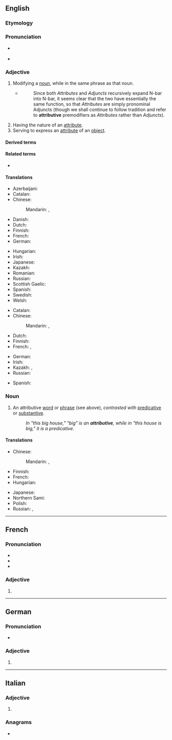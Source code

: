 ==English==

===Etymology===
{{suffix|en|attribute|ive}}

===Pronunciation===
* {{a|UK|US}} {{IPA|en|/ə.ˈtɹɪ.bju.tɪv/}}
* {{audio|en|LL-Q1860 (eng)-Vealhurl-attributive.wav|Audio (RP)}}

===Adjective===
{{en-adj}}

# {{lb|en|grammar|of a word or phrase}} Modifying a [[noun]], while in the same phrase as that noun.
#: {{ux|en|In "this ''big'' house", "big" is '''attributive''', whereas in "this house is ''big''", it is [[predicative]].}}
#: {{ux|en|In "this tiger is a man-eater," "man" is an '''attributive''' noun.}}
#* {{quote-book|en|year=1988|author=Andrew Radford|title=Transformational grammar: a first course|location=Cambridge, UK|publisher=Cambridge University Press|page=197}}
#*: Since both ''Attributes'' and ''Adjuncts'' recursively expand N-bar into N-bar, it seems clear that the two have essentially the same function, so that ''Attributes'' are simply pronominal Adjuncts (though we shall continue to follow tradition and refer to '''attributive''' premodifiers as ''Attributes'' rather than ''Adjuncts'').
#: {{ant|en|predicative}}
# Having the nature of an [[attribute]].
# Serving to express an [[attribute]] of an [[object]].

====Derived terms====
{{der4|en
|attributive adjective
|attributively
|attributive noun
|attributive verb}}

====Related terms====
* {{l|en|attribute}}

====Translations====
{{trans-top|of, or being an attributive}}
* Azerbaijani: {{t|az|təyini}}
* Catalan: {{t|ca|atributiu}}
* Chinese:
*: Mandarin: {{t|cmn|[[定語|定語的]]}}, {{t|cmn|[[定语|定语的]]|tr=dìngyǔ de}}
* Danish: {{t|da|attributiv}}
* Dutch: {{t+|nl|attributief}}
* Finnish: {{t|fi|attributiivinen}}
* French: {{t+|fr|épithète}}
* German: {{t+|de|attributiv}}
{{trans-mid}}
* Hungarian: {{t|hu|jelzői}}
* Irish: {{t|ga|aitreabúideach}}
* Japanese: {{t|ja|[[限定|限定的な]]|tr=げんていてきな, genteiteki na}}
* Kazakh: {{t|kk|анықтауыштық}}
* Romanian: {{t+|ro|atributiv|m|n}}
* Russian: {{t+|ru|определи́тельный}}
* Scottish Gaelic: {{t|gd|buaidh-aithriseach}}
* Spanish: {{t|es|atributivo}}
* Swedish: {{t+|sv|attributiv}}
* Welsh: {{t+|cy|disgrifiadol}}
{{trans-bottom}}

{{trans-top|having the nature of an attribute}}
* Catalan: {{t|ca|atributiu}}
* Chinese:
*: Mandarin: {{t|cmn|[[歸屬|歸屬的]]}}, {{t|cmn|[[归属|归属的]]|tr=guīshǔ de}}
* Dutch: {{t+|nl|attributief}}
* Finnish: {{t|fi|attributiivinen}}
* French: {{t+|fr|attributif|m}}, {{t+|fr|attributive|f}}
{{trans-mid}}
* German: {{t+|de|attributiv}}
* Irish: {{t|ga|cáilíochta}}
* Kazakh: {{t|kk|анықтауыштық}}, {{t|kk|атрибуттық}}
* Russian: {{t+|ru|атрибути́вный}}
{{trans-bottom}}

{{checktrans-top}}
* Spanish: {{t+check|es|antecedente}}
{{trans-mid}}
{{trans-bottom}}

===Noun===
{{wikipedia}}
{{en-noun}}

# {{lb|en|grammar}} An attributive [[word]] or [[phrase]] (see above), ''contrasted with'' [[predicative]] or [[substantive]].
#: ''In "this big house," "big" is an '''attributive''', while in "this house is big," it is a predicative.''

====Translations====
{{trans-top|a word or phrase that modifies a noun and is part of the noun's noun phrase}}
* Chinese:
*: Mandarin: {{t+|cmn|定語}}, {{t+|cmn|定语|tr=dìngyǔ}}
* Finnish: {{t|fi|attributiivi}}
* French: {{t+|fr|épithète|m}}
* Hungarian: {{t+|hu|jelző}}
{{trans-mid}}
* Japanese: {{t+|ja|連体形|tr=れんたいけい, rentaikei}}
* Northern Sami: {{t|se|attribuhtta}}
* Polish: {{t+|pl|przydawka|f}}
* Russian: {{t+|ru|определе́ние|n}}, {{t|ru|атрибути́в|m}}
{{trans-bottom}}

----

==French==

===Pronunciation===
* {{fr-IPA}}
* {{audio|fr|Fr-Paris--attributive.ogg|Audio (Paris)}}
* {{audio|fr|Fr-attributive.ogg|Audio}}

===Adjective===
{{head|fr|adjective form}}

# {{feminine singular of|fr|attributif}}

----

==German==

===Pronunciation===
* {{audio|de|De-attributive.ogg|Audio}}

===Adjective===
{{head|de|adjective form}}

# {{de-adj form of|attributiv}}

----

==Italian==

===Adjective===
{{head|it|adjective form}}

# {{feminine plural of|it|attributivo}}

===Anagrams===
* {{l|it|ributtatevi}}